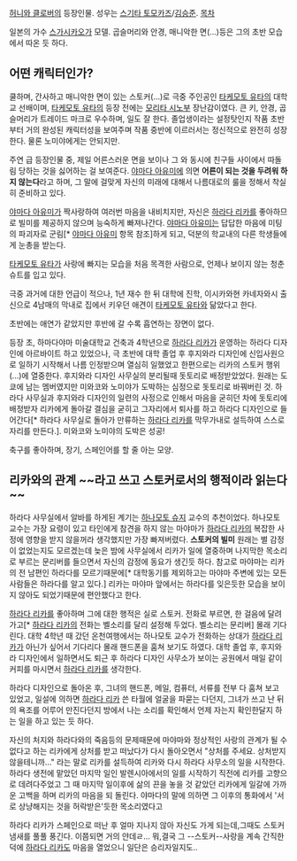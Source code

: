 [[허니와 클로버]]의 등장인물.
성우는 [[스기타 토모카즈]]/[[김승준]].
[[목차]]

일본의 가수 [[스가시카오]]가 모델. 곱슬머리와 안경, 매니악한 면(...)등은 그의 초반 모습에서 따온 듯 하다.

== 어떤 캐릭터인가? ==
쿨하며, 간사하고 매니악한 면이 있는 스토커(...)로 극중 주인공인 [[타케모토 유타]]의 대학교 선배이며,  [[타케모토 유타]]의 등장 전에는  [[모리타 시노부]] 장난감이였다. 큰 키, 안경, 곱슬머리가 트레이드 마크로 우수하며, 일도 잘 한다. 졸업생이라는 설정탓인지 작품 초반부터 거의 완성된 캐릭터성을 보여주며 작품 중반에 이르러서는 정신적으로 완전히 성장한다. 물론 노미야에게는 안되지만.

주연 급 등장인물 중, 제일 어른스러운 면을 보이나 그 와 동시에 친구들 사이에서 따돌림 당하는 것을 싫어하는 걸 보여준다.  [[야마다 아유미]]에 의면 '''어른이 되는 것을 두려워 하지 않는다'''라고 하며, 그 말에 걸맞게 자신의 미래에 대해서 나름대로의 룰을 정해서 착실히 준비하고 있다.

[[야마다 아유미]]가 짝사랑하여 여러번 마음을 내비치지만, 자신은 [[하라다 리카]]를 좋아하므로 빌미를 제공하지 않으며 능숙하게 빠져나간다. [[야마다 아유미]]는 답답한 마음에 미팅의 파괴자로 군림[* [[야마다 아유미]] 항목 참조]하게 되고, 덕분의 학교내의 다른 학생들에게 눈총을 받는다. 

[[타케모토 유타]]가 사랑에 빠지는 모습을 처음 목격한 사람으로, 언제나 보이지 않는 청춘슈트를 입고 있다.

극중 과거에 대한 언급이 적으나, 1년 재수 한 뒤 대학에 진학, 이시카와현 카네자와시 출신으로 4남매의 막내로 집에서 키우던 애견이 [[타케모토 유타]]와 닮았다고 한다.

초반에는 애연가 같았지만 후반에 갈 수록 흡연하는 장면이 없다.

등장 초, 하마다야마 미술대학교 건축과 4학년으로  [[하라다 리카]]가 운영하는 하라다 디자인에 아르바이트 하고 있었으나, 극 초반에 대학 졸업 후 후지와라 디자인에 신입사원으로 일하기 시작해서 나름 인정받으며 열심히 일했었고 한편으로는 리카의 스토커 행위(...)에 열중한다. 후지와라 디자인 사무실의 분리될때 돗토리로 배정받았었다. 원래는 도쿄에 남는 멤버였지만 미와코와 노미야가 도박하는 심정으로 돗토리로 바꿔버린 것. 하라다 사무실과 후지와라 디자인의 일련의 사정으로 인해서 마음을 굳히던 차에 돗토리에 배정받자 리카에게 돌아갈 결심을 굳히고 그자리에서 퇴사를 하고 하라다 디자인으로 들어간다[* 하라다 사무실로 돌아가 만류하는 [[하라다 리카]]를 막무가내로 설득하여 스스로 자리를 만든다.]. 미와코와 노미야의 도박은 성공!

축구를 좋아하며, 장기, 스페인어를 할 줄 아는 모양.

== 리카와의 관계 ~~라고 쓰고 스토커로서의 행적이라 읽는다~~ ==

하라다 사무실에서 알바를 하게된 계기는 [[하나모토 슈지]] 교수의 추천이었다. 하나모토 교수는 가장 요령이 있고 타인에게 참견을 하지 않는 마야마가 [[하라다 리카]]의 복잡한 사정에 영향을 받지 않을꺼라 생각했지만 가장 빠져버렸다. '''스토커의 빌미''' 원래는 별 감정이 없었는지도 모르겠는데 늦은 밤에 사무실에서 리카가 일에 열중하며 나지막한 목소리로 부르는 문리버를 들으면서 자신의 감정에 동요가 생긴듯 하다. 참고로 마야마는 리카의 전 남편인 하라다를 모르기때문에[* 대학동기를 제외하고는 마야마 주변에 있는 모든 사람들은 하라다를 알고 있다.] 리카는 마야마 앞에서는 하라다를 잊은듯한 모습을 보이지 않아도 되었기때문에 편안했다고 한다. 

[[하라다 리카]]를 좋아하며 그에 대한 행적은 실로 스토커. 전화로 부르면, 한 걸음에 달려가고[* [[하라다 리카]]의 전화는 벨소리를 달리 설정해 두었다. 벨소리는 문리버] 몰래 기다린다. 대학 4학년 때 갔던 온천여행에서는 하나모토 교수가 전화하는 상대가 [[하라다 리카]]가 아닌가 싶어서 기다리다 몰래 핸드폰을 훔쳐 보기도 하였다. 대학 졸업 후, 후지와라 디자인에서 일하면서도 퇴근 후 하라다 디자인 사무소가 보이는 공원에서 매일 같이 커피를 마시면서 [[하라다 리카]]를 생각한다.

하라다 디자인으로 돌아온 후, 그녀의 핸드폰, 메일, 컴퓨터, 서류를 전부 다 훔쳐 보고 있었고, 일설에 의하면 [[하라다 리카]] 쓴 타월에 얼굴을 파묻는 다던지, 그녀가 쓰고 난 뒤의 욕조를 어루어 만진다던지 방에서 나는 소리를 확인해서 언제 자는지 확인한달지 하는 일을 하고 있는 듯 하다.

자신의 처지와 하라다와의 죽음등의 문제때문에 마야마와 정상적인 사랑의 관계가 될 수 없다고 하는 리카에게 상처를 받고 떠났다가 다시 돌아오면서 "상처를 주세요. 상처받지 않을테니까..." 라는 말로 리카를 설득하여 리카와 다시 하라다 사무소의 일을 시작한다. 하라다 생전에 맡았던 마지막 일인 발렌시아에서의 일를 시작하기 직전에 리카를 고향으로 데려다주었고 그 때 마지막 일이후에 삶의 끈을 놓을 것 같았던 리카에게 일갈에 가까운 고백을 하며 리카의 마음을 되 돌린다. 야마다의 말에 의하면 그 이후의 통화에서 '서로 상냥해지는 것을 허락받은'듯한 목소리였다고

하라다 리카가 스페인으로 떠난 후 얼마 지나지 않아 자신도 가게 되는데,그때도 스토커 냄새를 풀풀 풍긴다. 이쯤되면 거의 얀데ㄹ...
뭐,결국 그 --스토커--사랑을 계속 간직한 덕에 [[하라다 리카]]도 마음을 열었으니 일단은 승리자일지도..
